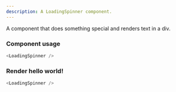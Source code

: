 ```yaml
---
description: A LoadingSpinner component.
---
```



A component that does something special and renders text in a div.

### Component usage

```js
<LoadingSpinner />
```

### Render hello world!

```js live
<LoadingSpinner />
```

